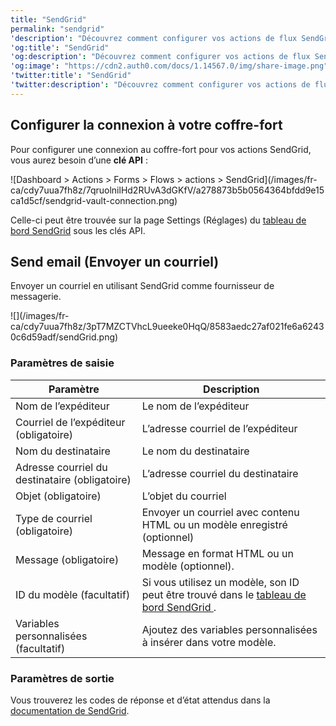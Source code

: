 ---
title: "SendGrid"
permalink: "sendgrid"
'description': "Découvrez comment configurer vos actions de flux SendGrid pour envoyer des courriels."
'og:title': "SendGrid"
'og:description': "Découvrez comment configurer vos actions de flux SendGrid pour envoyer des courriels."
'og:image': "https://cdn2.auth0.com/docs/1.14567.0/img/share-image.png"
'twitter:title': "SendGrid"
'twitter:description': "Découvrez comment configurer vos actions de flux SendGrid pour envoyer des courriels."
---

## Configurer la connexion à votre coffre-fort

Pour configurer une connexion au coffre-fort pour vos actions SendGrid, vous aurez besoin d’une **clé API** :

<Frame>![Dashboard > Actions > Forms > Flows > actions > SendGrid](/images/fr-ca/cdy7uua7fh8z/7qruolnilHd2RUvA3dGKfV/a278873b5b0564364bfdd9e15ca1d5cf/sendgrid-vault-connection.png)</Frame>

Celle-ci peut être trouvée sur la page Settings (Réglages) du [tableau de bord SendGrid](https://app.sendgrid.com/settings/api_keys) sous les clés API.

## Send email (Envoyer un courriel)

Envoyer un courriel en utilisant SendGrid comme fournisseur de messagerie.

<Frame>![](/images/fr-ca/cdy7uua7fh8z/3pT7MZCTVhcL9ueeke0HqQ/8583aedc27af021fe6a62430c6d59adf/sendGrid.png)</Frame>

### Paramètres de saisie

<table class="table">
<thead>
<tr>
<th><b>Paramètre</b></th>
<th><b>Description</b></th>
</tr>
</thead>
<tbody>
<tr>
<td>Nom de l’expéditeur</td>
<td>Le nom de l’expéditeur</td>
</tr>
<tr>
<td>Courriel de l’expéditeur (obligatoire)</td>
<td>L’adresse courriel de l’expéditeur</td>
</tr>
<tr>
<td>Nom du destinataire</td>
<td>Le nom du destinataire</td>
</tr>
<tr>
<td>Adresse courriel du destinataire (obligatoire)</td>
<td>L’adresse courriel du destinataire</td>
</tr>
<tr>
<td>Objet (obligatoire)</td>
<td>L’objet du courriel</td>
</tr>
<tr>
<td>Type de courriel (obligatoire)</td>
<td>Envoyer un courriel avec contenu HTML ou un modèle enregistré (optionnel)</td>
</tr>
<tr>
<td>Message (obligatoire)</td>
<td>Message en format HTML ou un modèle (optionnel).</td>
</tr>
<tr>
<td>ID du modèle (facultatif)</td>
<td>Si vous utilisez un modèle, son ID peut être trouvé dans le <a href="https://mc.sendgrid.com/dynamic-templates"> tableau de bord SendGrid </a>. </td>
</tr>
<tr>
<td>Variables personnalisées (facultatif)</td>
<td>Ajoutez des variables personnalisées à insérer dans votre modèle. </td>
</tr>
</tbody>
</table>

### Paramètres de sortie

Vous trouverez les codes de réponse et d’état attendus dans la [documentation de SendGrid](https://www.twilio.com/docs/sendgrid/api-reference/mail-send/mail-send).